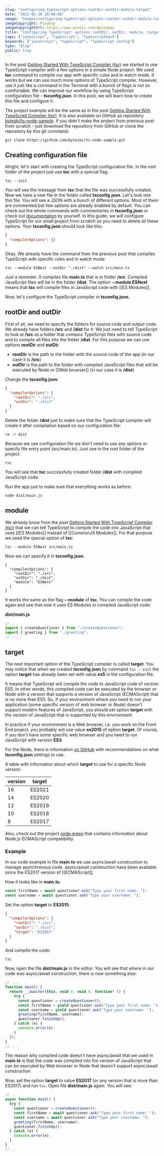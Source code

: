 ```yaml
---
slug: "configuring-typescript-options-rootdir-outdir-module-target"
date: "2021-05-18 20:00:00"
image: "Images/configuring-typescript-options-rootdir-outdir-module-target.png"
imageCopyright: Pixabay
imageCopyrightUrl: https://www.pexels.com/@pixabay
title: "Configuring TypeScript: options rootDir, outDir, module, target"
tags: ["javascript", "typescript", "typescriptbook"]
keywords: ["javascript", "typescript", "typescript config"]
type: "blog"
public: true
---
```



In the post [Getting Started With TypeScript Compiler (tsc)](https://byte.ski/blog/article/getting-started-using-and-configuring-typescript-compiler) we started to use TypeScript compiler with a few options in a simple Node project. We used **tsc** command to compile our app with specific rules and in watch mode. It works but we can use much more options of TypeScript compiler. However, use it just like a command in the Terminal with a bunch of flags is not so comfortable. We can improve our workflow by using TypeScript configuration file - **tsconfig.json**. In this post, we will learn how to create this file and configure it.

<TsAnthologyBookBanner convertkitEndpoint={props.convertkitEndpoint} />

The project example will be the same as in the post [Getting Started With TypeScript Compiler (tsc)](https://byte.ski/blog/article/getting-started-using-and-configuring-typescript-compiler). It is also available on GitHub as repository [byteski/ts-node-sample](https://github.com/byteski/ts-node-sample). If you didn't make the project from previous post from scratch - just download the repository from GitHub or clone the repository by this git command:

```
git clone https://github.com/byteski/ts-node-sample.git
```

## Creating configuration file

Alright, let's start with creating the TypeScript configuration file. In the root folder of the project just use **tsc** with a special flag:

```
tsc --init
```

You will see the message from **tsc** that the file was successfully created. Now we have a new file in the folder called **tsconfig.json**. Let's look into this file. You will see a JSON with a bunch of different options. Most of them are commented but few options are already enabled by default. You can check out the whole commands with commentaries in **tsconfig.json** or check out [documentation](https://aka.ms/tsconfig.json) by yourself. In this guide, we will configure TypeScript for our small project from scratch so you need to delete all these options. Your **tsconfig.json** should look like this:

```json
{
  "compilerOptions": {}
}
```

Okay. We already have the command from the previous post that compiles TypeScript with specific rules and in watch mode:

```
tsc --module ESNext --outDir "./dist" --watch src/main.ts
```

Just a reminder. It compiles file **main.ts** that is in folder **/src**. Compiled JavaScript files will be in the folder **/dist**. The option **--module ESNext** means that **tsc** will compile files in JavaScript code with [[ES Modules]].

Now, let's configure the TypeScript compiler in **tsconfig.json**.

## rootDir and outDir

First of all, we need to specify the folders for source code and output code. We already have folders **/src** and **/dist** for it. We just need to tell TypeScript to look at **/src** as a folder that contains TypeScript files with source code and to compile all files into the folder **/dist**. For this purpose we can use options **rootDir** and **outDir**.

- **rootDir** is the path to the folder with the source code of the app (in our case it is **/src**)
- **outDir** is the path to the folder with compiled JavaScript files that will be executed by Node or [[Web browser]] (in our case it is **/dist**)

Change the **tsconfig.json**:

```json
{
  "compilerOptions": {
    "rootDir": "./src",
    "outDir": "./dist"
  }
}
```

Delete the folder **/dist** just to make sure that the TypeScript compiler will create it after compilation based on our configuration file:

```
rm -r dist
```

Because we use configuration file we don't need to use any options or specify file entry point (src/main.ts). Just use in the root folder of the project:

```
tsc
```

You will see that **tsc** successfully created folder **/dist** with compiled JavaScript code.

Run the app just to make sure that everything works as before:

```
node dist/main.js
```

## module

We already know from the post [Getting Started With TypeScript Compiler (tsc)](https://byte.ski/blog/article/getting-started-using-and-configuring-typescript-compiler) that we can tell TypeScript to compile the code into JavaScript that uses [[ES Modules]] instead of [[CommonJS Modules]]. For that purpose we used the special option of **tsc**:

```
tsc --module ESNext src/main.ts
```

Now we can specify it in **tsconfig.json**:

```
{
  "compilerOptions": {
    "rootDir": "./src",
    "outDir": "./dist",
    "module": "ESNext"
  }
}
```

It works the same as the flag **--module** of **tsc**. You can compile the code again and see that now it uses ES Modules in compiled JavaScript code:

**dist/main.js**

```js
// ...
import { createQuestioner } from "./createQuestioner";
import { greeting } from "./greeting";
// ...
```

## target

The next important option of the TypeScript compiler is called **target**. You may notice that when we created **tsconfig.json** by command `tsc --init` the option **target** has already been set with value **es5** in the configuration file.

<SubscribingBlock convertkitEndpoint={props.convertkitEndpoint} />

It means that TypeScript will compile the code to JavaScript code of version ES5. In other words, this compiled code can be executed by the browser or Node with a version that supports a version of JavaScript (ECMAScript) that is no more than ES5. So, if your environment where you need to run your application (some specific version of web browser or Node) doesn't support modern features of JavaScript, you should set option **target** with the version of JavaScript that is supported by this environment.

In practice if your environment is a Web browser, i.e. you work on the Front End project, you probably will use value **es2015** of option **target**. Of course, if you don't have some specific web browser and you need to run JavaScript with version **ES3**.

For the Node, there is information [on GitHub](https://github.com/microsoft/TypeScript/wiki/Node-Target-Mapping) with recommendations on what **tsconfig.json** settings to use.

A table with information about which **target** to use for a specific Node version:

| version | target |
| ------- | :----: |
| 16      | ES2021 |
| 14      | ES2020 |
| 12      | ES2019 |
| 10      | ES2018 |
| 8       | ES2017 |

Also, check out the project [node.green](https://node.green) that contains information about Node.js ECMAScript compatibility.

### Example

In our code example in file **main.ts** we use async/await construction to manage asynchronous code. async/await construction have been available since the ES2017 version of [[ECMAScript]].

How it looks like in **main.ts**:

```ts
const firstName = await questioner.ask("Type your first name: ");
const username = await questioner.ask("Type your username: ");
```

Set the option **target** to **ES2015**:

```json
{
  "compilerOptions": {
    "rootDir": "./src",
    "outDir": "./dist",
    "target": "ES2015"
  }
}
```

And compile the code:

```
tsc
```

Now, open the file **dist/main.js** in the editor. You will see that where in our code was async/await construction, there is now something else:

```js
// ...
function main() {
  return __awaiter(this, void 0, void 0, function* () {
    try {
      const questioner = createQuestioner();
      const firstName = yield questioner.ask("Type your first name: "); // async await??
      const username = yield questioner.ask("Type your username: ");
      greeting(firstName, username);
      questioner.finishUp();
    } catch (e) {
      console.error(e);
    }
  });
}
// ...
```

The reason why compiled code doesn't have async/await that we used in **main.ts** is that the code was compiled into the version of JavaScript that can be executed by Web browser or Node that doesn't support async/await construction.

Now, set the option **target** to value **ES2017** (or any version that is more than ES2017) and run `tsc`. Open file **dist/main.js** again. You will see:

```js
// ...
async function main() {
  try {
    const questioner = createQuestioner();
    const firstName = await questioner.ask("Type your first name: ");
    const username = await questioner.ask("Type your username: ");
    greeting(firstName, username);
    questioner.finishUp();
  } catch (e) {
    console.error(e);
  }
}
// ...
```
